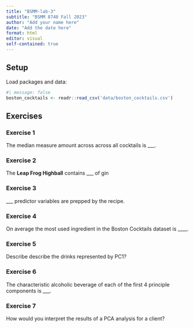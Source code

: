 ```yaml
---
title: "BSMM-lab-3"
subtitle: "BSMM 8740 Fall 2023"
author: "Add your name here"
date: "Add the date here"
format: html
editor: visual
self-contained: true
---
```


## Setup

Load packages and data:

```r
#| message: false
boston_cocktails <- readr::read_csv('data/boston_cocktails.csv')
```

## Exercises

### Exercise 1

The median measure amount across across all cocktails is \_\_\_.

### Exercise 2

The **Leap Frog Highball** contains \_\_\_ of gin

### Exercise 3

\_\_\_ predictor variables are prepped by the recipe.

### Exercise 4

On average the most used ingredient in the Boston Cocktails dataset is \_\_\_\_.

### Exercise 5

Describe describe the drinks represented by PC1?

### Exercise 6

The characteristic alcoholic beverage of each of the first 4 principle components is \_\_\_.

### Exercise 7

How would you interpret the results of a PCA analysis for a client?
